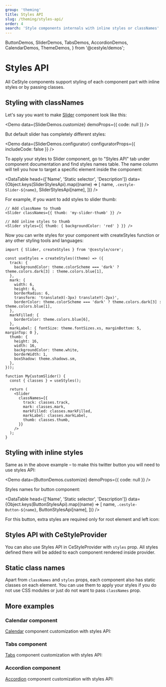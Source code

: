 ```yaml
---
group: 'theming'
title: Styles API
slug: /theming/styles-api/
order: 4
search: 'Style components internals with inline styles or classNames'
---
```


  ButtonDemos,
  SliderDemos,
  TabsDemos,
  AccordionDemos,
  CalendarDemos,
  ThemeDemos,
} from '@cestyle/demos';

# Styles API

All CeStyle components support styling of each component part with inline styles or by passing classes.

## Styling with classNames

Let's say you want to make [Slider](/core/slider/) component look like this:

<Demo data={SliderDemos.customize} demoProps={{ code: null }} />

But default slider has completely different styles:

<Demo data={SliderDemos.configurator} configuratorProps={{ includeCode: false }} />

To apply your styles to Slider component, go to "Styles API" tab under component documentation and find
styles names table. The name column will tell you how to target a specific element inside the component:

<DataTable
  head={['Name', 'Static selector', 'Description']}
  data={Object.keys(SliderStylesApi).map((name) => [
    name,
    `.cestyle-Slider-${name}`,
    SliderStylesApi[name],
  ])}
/>

For example, if you want to add styles to slider thumb:

```tsx
// Add className to thumb
<Slider classNames={{ thumb: 'my-slider-thumb' }} />

// Add inline styles to thumb
<Slider styles={{ thumb: { backgroundColor: 'red' } }} />
```

Now you can write styles for your component with createStyles function
or any other styling tools and languages:

```tsx
import { Slider, createStyles } from '@cestyle/core';

const useStyles = createStyles((theme) => ({
  track: {
    backgroundColor: theme.colorScheme === 'dark' ? theme.colors.dark[3] : theme.colors.blue[1],
  },
  mark: {
    width: 6,
    height: 6,
    borderRadius: 6,
    transform: 'translateX(-3px) translateY(-2px)',
    borderColor: theme.colorScheme === 'dark' ? theme.colors.dark[3] : theme.colors.blue[1],
  },
  markFilled: {
    borderColor: theme.colors.blue[6],
  },
  markLabel: { fontSize: theme.fontSizes.xs, marginBottom: 5, marginTop: 0 },
  thumb: {
    height: 16,
    width: 16,
    backgroundColor: theme.white,
    borderWidth: 1,
    boxShadow: theme.shadows.sm,
  },
}));

function MyCustomSlider() {
  const { classes } = useStyles();

  return (
    <Slider
      classNames={{
        track: classes.track,
        mark: classes.mark,
        markFilled: classes.markFilled,
        markLabel: classes.markLabel,
        thumb: classes.thumb,
      }}
    />
  );
}
```

## Styling with inline styles

Same as in the above example – to make this twitter button you will need to use styles API:

<Demo data={ButtonDemos.customize} demoProps={{ code: null }} />

Styles names for button component:

<DataTable
  head={['Name', 'Static selector', 'Description']}
  data={Object.keys(ButtonStylesApi).map((name) => [
    name,
    `.cestyle-Button-${name}`,
    ButtonStylesApi[name],
  ])}
/>

For this button, extra styles are required only for root element and left icon:

<Demo data={ButtonDemos.customize} />

## Styles API with CeStyleProvider

You can also use Styles API in CeStyleProvider with `styles` prop.
All styles defined there will be added to each component rendered inside provider.

<Demo data={ThemeDemos.providerStyles} />

## Static class names

Apart from `classNames` and `styles` props, each component also has static classes on each element.
You can use them to apply your styles if you do not use CSS modules or just do not want to pass `classNames` prop.

## More examples

### Calendar component

[Calendar](/dates/calendar/) component customization with styles API:

<Demo data={CalendarDemos.stylesApi} />

### Tabs component

[Tabs](/core/tabs/) component customization with styles API:

<Demo data={TabsDemos.stylesApi} />

### Accordion component

[Accordion](/core/accordion/) component customization with styles API:

<Demo data={AccordionDemos.stylesApi} />
